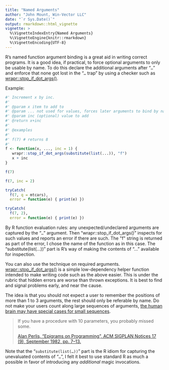 ```yaml
---
title: "Named Arguments"
author: "John Mount, Win-Vector LLC"
date: "`r Sys.Date()`"
output: rmarkdown::html_vignette
vignette: >
  %\VignetteIndexEntry{Named Arguments}
  %\VignetteEngine{knitr::rmarkdown}
  %\VignetteEncoding{UTF-8}
---
```



R's named function argument binding is a great aid in writing correct programs.  It is a good idea, if practical, to force optional arguments to only be usable by name.  To do this declare the additional arguments after "<code>...</code>" and enforce that none got lost in the "<code>...</code> trap" by using a checker such as <a href="https://winvector.github.io/wrapr/reference/stop_if_dot_args.html">wrapr::stop_if_dot_args()</a>.

Example:

```r
#' Increment x by inc.
#' 
#' @param x item to add to
#' @param ... not used for values, forces later arguments to bind by name
#' @param inc (optional) value to add
#' @return x+inc
#'
#' @examples
#'
#' f(7) # returns 8
#'
f <- function(x, ..., inc = 1) {
   wrapr::stop_if_dot_args(substitute(list(...)), "f")
   x + inc
}

f(7)

f(7, inc = 2)

tryCatch(
  f(7, q = mtcars),
  error = function(e) { print(e) })

tryCatch(
  f(7, 2),
  error = function(e) { print(e) })
```

By R function evaluation rules: any unexpected/undeclared arguments are captured by the "<code>...</code>" argument. Then "wrapr::stop_if_dot_args()" inspects for such values and reports an error if there are such.  The &quot;f&quot; string is returned as part of the error, I chose the name of the function as in this case.  The "substitute(list(...))" part is R's way of making the contents of "..." available for inspection.

You can also use the technique on required arguments. <a href="https://winvector.github.io/wrapr/reference/stop_if_dot_args.html">wrapr::stop_if_dot_args()</a> is a simple low-dependency helper function intended to make writing code such as the above easier.  This is under the rubric that hidden errors are worse than thrown exceptions. It is best to find and signal problems early, and near the cause.

The idea is that you should not expect a user to remember the positions of more than 1 to 3 arguments, the rest should only be referable by name. Do not make your users count along large sequences of arguments, <a href="https://en.wikipedia.org/wiki/Subitizing">the human brain may have special cases for small sequences</a>.


<blockquote>
  If you have a procedure with 10 parameters, you probably missed some.
  <p/><a href="http://pu.inf.uni-tuebingen.de/users/klaeren/epigrams.html">Alan Perlis, "Epigrams on Programming", ACM SIGPLAN Notices 17 (9), September 1982, pp. 7–13.</a>
</blockquote>

Note that the "<code>substitute(list(...))</code>" part is the R idiom for capturing the unevaluated contents of "<code>...</code>", I felt it best to use standard R as much a possible in favor of introducing any <em>additional</em> magic invocations.
